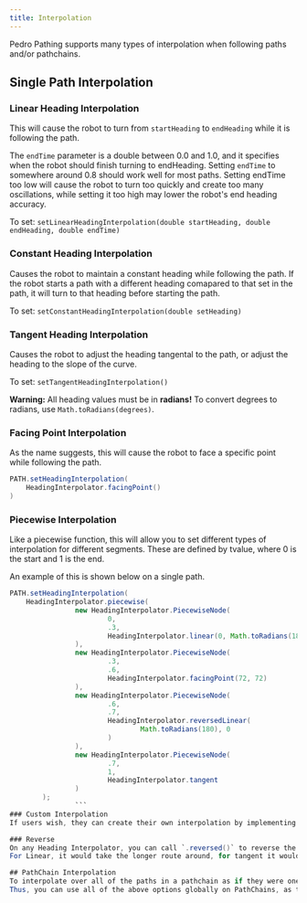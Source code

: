 ```yaml
---
title: Interpolation
---
```


Pedro Pathing supports many types of interpolation when following paths and/or pathchains.

## Single Path Interpolation
### Linear Heading Interpolation
This will cause the robot to turn from `startHeading` to `endHeading` while it is following the path. 
	
The `endTime` parameter is a double between 0.0 and 1.0, and it specifies when the robot should finish turning to endHeading. Setting `endTime` to somewhere around 0.8 should work 
well for most paths. Setting endTime too low will cause the robot to turn too quickly and create too many oscillations, while setting it too high may lower the robot's end heading accuracy. 

To set: `setLinearHeadingInterpolation(double startHeading, double endHeading, double endTime)`
	
### Constant Heading Interpolation
Causes the robot to maintain a constant heading while following the path. If the robot starts a path with a different heading comapared
to that set in the path, it will turn to that heading before starting the path.

To set: `setConstantHeadingInterpolation(double setHeading)` 

### Tangent Heading Interpolation 
Causes the robot to adjust the heading tangental to the path, or adjust the heading to the slope of the
curve.

To set: `setTangentHeadingInterpolation()` 
	
**Warning:** All heading values must be in **radians!** To convert degrees to radians, use `Math.toRadians(degrees)`. 


### Facing Point Interpolation
As the name suggests, this will cause the robot to face a specific point while following the path.

```java
PATH.setHeadingInterpolation(
    HeadingInterpolator.facingPoint()
)
```
### Piecewise Interpolation
Like a piecewise function, this will allow you to set different types of interpolation for different segments.
These are defined by tvalue, where 0 is the start and 1 is the end.

An example of this is shown below on a single path.

```java
PATH.setHeadingInterpolation(
    HeadingInterpolator.piecewise(
                new HeadingInterpolator.PiecewiseNode(
                        0,
                        .3,
                        HeadingInterpolator.linear(0, Math.toRadians(180))
                ),
                new HeadingInterpolator.PiecewiseNode(
                        .3,
                        .6,
                        HeadingInterpolator.facingPoint(72, 72)
                ),
                new HeadingInterpolator.PiecewiseNode(
                        .6,
                        .7,
                        HeadingInterpolator.reversedLinear(
                                Math.toRadians(180), 0
                        )
                ),
                new HeadingInterpolator.PiecewiseNode(
                        .7,
                        1,
                        HeadingInterpolator.tangent
                )
        );
                ```
### Custom Interpolation
If users wish, they can create their own interpolation by implementing the `HeadingInterpolator` interface and the interpolate method.

### Reverse
On any Heading Interpolator, you can call `.reversed()` to reverse the direction of the interpolation.  
For Linear, it would take the longer route around, for tangent it would drive backwards along the tangent, and for facingPoint it would face directly away from the point.

## PathChain Interpolation
To interpolate over all of the paths in a pathchain as if they were one connected path, users can use `.setGlobalHeadingInterpolation(HeadingInterpolator)` on the pathchain object.  
Thus, you can use all of the above options globally on PathChains, as they all implement the HeadingInterpolator interface.